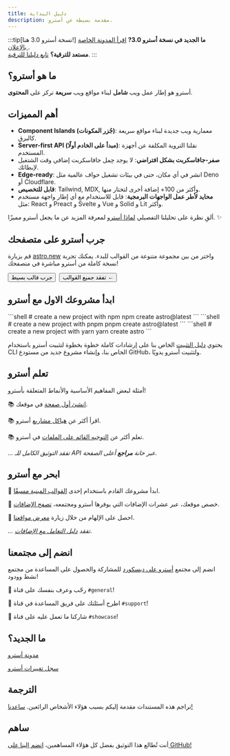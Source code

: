 ```yaml
---
title: دليل البداية
description: مقدمة بسيطة عن أسترو.
---
```



:::tip[نسخة أسترو 3.0 هنا!]
**ما الجديد في نسخة أسترو 3.0?** [
اقرأ المدونة الخاصة بالإعلان
](https://astro.build/blog/astro-3/).  
**مستعد للترقية؟** [تابع دليلنا للترقية](/ar/guides/upgrade-to/v3/).
:::

<h2>ما هو أسترو؟</h2>

أسترو هو إطار عمل ويب **شامل** لبناء مواقع ويب **سريعة** تركز على **المحتوى**.

## أهم المميزات

- **Component Islands (جُزر المكونات)**: معمارية ويب جديدة لبناء مواقع سريعة كالبرق.
- **Server-first API (مبدأ على الخادم أولًا)**: نقلنا التروية المكلفة عن أجهزة المستخدم.
- **صفر-جافاسكربت بشكل افتراضي**: لا يوجد حِمل جافاسكربت إضافي وقت الشتغيل لإبطائك.
- **Edge-ready**: انشر في أي مكان، حتى في بيئات تشغيل حواف عالمية مثل Deno أو Cloudflare.
- **قابل للتخصيص**: Tailwind, MDX, وأكثر من 100+ إضافة أخرى لتختار منها.
- **محايد لأطر عمل الواجهات البرمجية**: قابل للاستخدام مع أي إطار واجهة مستخدم مثل: React و Preact و Svelte و Vue و Solid و Lit وأكثر.

ألقِ نظرة على تحليلنا التفصيلي [لماذا أسترو](/ar/concepts/why-astro/) لمعرفة المزيد عن ما يجعل أسترو مميزًا. ✨

## جرب أسترو على متصفحك

قم بزيارة [astro.new](https://astro.new/) واختر من بين مجموعة متنوعة من القوالب للبدء. يمكنك تجربة نسخة كاملة من أسترو مباشرة في متصفحك!

<div style="display: flex; flex-wrap: wrap; gap: 0.5rem;">
    <Button href="https://astro.new/basics?on=stackblitz">جرب قالب بسيط</Button>
    <Button variant="outline" href="https://astro.new/">تفقد جميع القوالب ←</Button>
</div>

## ابدأ مشروعك الاول مع أسترو

<PackageManagerTabs>
  <Fragment slot="npm">
  ```shell
  # create a new project with npm
  npm create astro@latest
  ```
  </Fragment>
  <Fragment slot="pnpm">
  ```shell
  # create a new project with pnpm
  pnpm create astro@latest
  ```
  </Fragment>
  <Fragment slot="yarn">
  ```shell
  # create a new project with yarn
  yarn create astro
  ```
  </Fragment>
</PackageManagerTabs>

يحتوي [دليل التثبيت](/ar/install/auto/) الخاص بنا على إرشادات كاملة خطوة بخطوة لتثبيت أسترو باستخدام CLI الخاص بنا، وإنشاء مشروع جديد من مستودع GitHub، ولتثبيت أسترو يدويًا.

## تعلم أسترو

أمثلة لبعض المفاهيم الأساسية والأنماط المتعلقة بأسترو!

📚 [انشئ أول صفحة](/ar/core-concepts/astro-pages/) في موقعك.

📚 اقرأ أكثر عن [هياكل مشاريع](/ar/core-concepts/project-structure/) أسترو.

📚 تعلم أكثر عن [التوجيه القائم على الملفات](/ar/core-concepts/routing/) في أسترو.

*... تفقد التوثيق الكامل للـ API عبر خانة  **مراجع** أعلى الصفحة.*

## ابحر مع أسترو

🧰 ابدأ مشروعك القادم باستخدام إحدى [القوالب المبنية مسبقًا](https://astro.build/themes/).

🧰 
خصص موقعك، عبر عشرات الإضافات التي يوفرها أسترو ومجتمعه، [تصفح الإضافات](https://astro.build/integrations/).

🧰 احصل على الإلهام من خلال زيارة [معرض مواقعنا](https://astro.build/showcase/).

*... تفقد [دليل التعامل مع الإضافات](/ar/guides/integrations-guide/)*.

## انضم إلى مجتمعنا

انضم إلى مجتمع [أسترو على ديسكورد](https://astro.build/chat) للمشاركة والحصول على المساعدة من مجتمع نشط وودود!

💬 رحّب وعرف بنفسك على قناة `#general`!

💬 اطرح أسئلتك على فريق المساعدة في قناة `#support`!

💬 شاركنا ما تعمل عليه على قناة `#showcase`!

## ما الجديد؟

[مدونة أسترو](https://astro.build/blog/)

[سجل تغييرات أسترو](https://github.com/withastro/astro/blob/main/packages/astro/CHANGELOG.md)

<TranslatorList githubRepo="withastro/docs">

## الترجمة

تراجم هذه المستندات مقدمة إليكم بسبب هؤلاء الأشخاص الرائعين. [ساعدنا!](https://github.com/withastro/docs/blob/main/contributor-guides/translating-astro-docs.md)
</TranslatorList>

## ساهم

أنت تُطالع هذا التوثيق بفضل كل هؤلاء المساهمين، [انضم إلينا على GitHub!](https://github.com/withastro/docs)

<ContributorList githubRepo="withastro/docs" />
